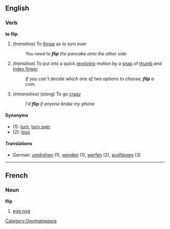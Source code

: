 ==English==
===Verb===
'''to flip'''
#''(transitive)'' To [[throw]] as to turn over
#:''You need to '''flip''' the pancake onto the other side''
#''(transitive)'' To put into a quick [[revolve|revolving]] motion by a [[snap]] of [[thumb]] and [[index finger]]
#:''If you can't decide which one of two options to choose, '''flip''' a coin.''
#''(intransitive)'' (''slang'') To go [[crazy]]
#:''I'd '''flip''' if anyone broke my phone''
====Synonyms====
*(1): [[turn]], [[turn over]]
*(2): [[toss]]
====Translations====
*German: [[umdrehen]] (1), [[wenden]] (1), [[werfen]] (2), [[ausflippen]] (3)

----
==French==
===Noun===
'''flip'''
# [[egg nog]]

[[Category:Onomatopoeia]]